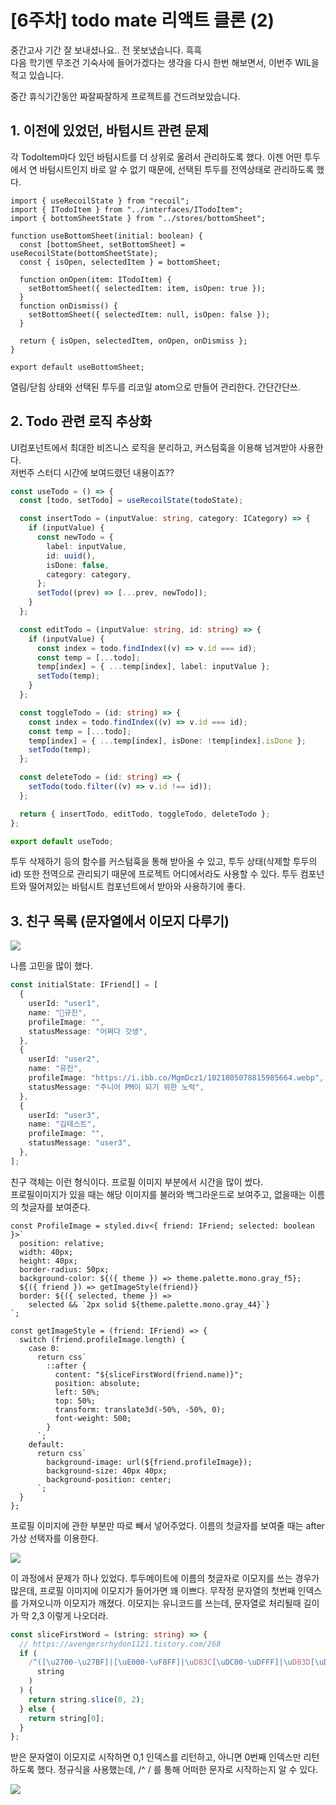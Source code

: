 
# \[6주차] todo mate 리액트 클론 (2)

중간고사 기간 잘 보내셨나요.. 전 못보냈습니다. 흑흑  
다음 학기엔 무조건 기숙사에 들어가겠다는 생각을 다시 한번 해보면서, 이번주 WIL을 적고 있습니다.

중간 휴식기간동안 짜잘짜잘하게 프로젝트를 건드려보았습니다.

## 1\. 이전에 있었던, 바텀시트 관련 문제

각 TodoItem마다 있던 바텀시트를 더 상위로 올려서 관리하도록 했다. 이젠 어떤 투두에서 연 바텀시트인지 바로 알 수 없기 때문에, 선택된 투두를 전역상태로 관리하도록 했다.

```tsx filename="useBottomSheet.ts"
import { useRecoilState } from "recoil";
import { ITodoItem } from "../interfaces/ITodoItem";
import { bottomSheetState } from "../stores/bottomSheet";

function useBottomSheet(initial: boolean) {
  const [bottomSheet, setBottomSheet] = useRecoilState(bottomSheetState);
  const { isOpen, selectedItem } = bottomSheet;

  function onOpen(item: ITodoItem) {
    setBottomSheet({ selectedItem: item, isOpen: true });
  }
  function onDismiss() {
    setBottomSheet({ selectedItem: null, isOpen: false });
  }

  return { isOpen, selectedItem, onOpen, onDismiss };
}

export default useBottomSheet;
```

열림/닫힘 상태와 선택된 투두를 리코일 atom으로 만들어 관리한다. 간단간단쓰.

## 2\. Todo 관련 로직 추상화

UI컴포넌트에서 최대한 비즈니스 로직을 분리하고, 커스텀훅을 이용해 넘겨받아 사용한다.  
저번주 스터디 시간에 보여드렸던 내용이죠??

```ts filename="useTodo.ts"
const useTodo = () => {
  const [todo, setTodo] = useRecoilState(todoState);

  const insertTodo = (inputValue: string, category: ICategory) => {
    if (inputValue) {
      const newTodo = {
        label: inputValue,
        id: uuid(),
        isDone: false,
        category: category,
      };
      setTodo((prev) => [...prev, newTodo]);
    }
  };

  const editTodo = (inputValue: string, id: string) => {
    if (inputValue) {
      const index = todo.findIndex((v) => v.id === id);
      const temp = [...todo];
      temp[index] = { ...temp[index], label: inputValue };
      setTodo(temp);
    }
  };

  const toggleTodo = (id: string) => {
    const index = todo.findIndex((v) => v.id === id);
    const temp = [...todo];
    temp[index] = { ...temp[index], isDone: !temp[index].isDone };
    setTodo(temp);
  };

  const deleteTodo = (id: string) => {
    setTodo(todo.filter((v) => v.id !== id));
  };

  return { insertTodo, editTodo, toggleTodo, deleteTodo };
};

export default useTodo;
```

투두 삭제하기 등의 함수를 커스텀훅을 통해 받아올 수 있고, 투두 상태(삭제할 투두의 id) 또한 전역으로 관리되기 때문에 프로젝트 어디에서라도 사용할 수 있다. 투두 컴포넌트와 떨어져있는 바텀시트 컴포넌트에서 받아와 사용하기에 좋다.

## 3\. 친구 목록 (문자열에서 이모지 다루기)

<Img src="https://blog.kakaocdn.net/dn/bdLTbj/btrQb38n0Gt/wtiAzSk3K9GlpeKYZckEX1/img.gif" />

나름 고민을 많이 했다.

```ts
const initialState: IFriend[] = [
  {
    userId: "user1",
    name: "🐬규진",
    profileImage: "",
    statusMessage: "어쩌다 갓생",
  },
  {
    userId: "user2",
    name: "유진",
    profileImage: "https://i.ibb.co/MgmDcz1/1021805078815985664.webp",
    statusMessage: "주니어 PM이 되기 위한 노력",
  },
  {
    userId: "user3",
    name: "김테스트",
    profileImage: "",
    statusMessage: "user3",
  },
];
```

친구 객체는 이런 형식이다. 프로필 이미지 부분에서 시간을 많이 썼다.  
프로필이미지가 있을 때는 해당 이미지를 불러와 백그라운드로 보여주고, 없을때는 이름의 첫글자를 보여준다.

```tsx filename="FriendsIcon.tsx"
const ProfileImage = styled.div<{ friend: IFriend; selected: boolean }>`
  position: relative;
  width: 40px;
  height: 40px;
  border-radius: 50px;
  background-color: ${({ theme }) => theme.palette.mono.gray_f5};
  ${({ friend }) => getImageStyle(friend)}
  border: ${({ selected, theme }) =>
    selected && `2px solid ${theme.palette.mono.gray_44}`}
`;

const getImageStyle = (friend: IFriend) => {
  switch (friend.profileImage.length) {
    case 0:
      return css`
        ::after {
          content: "${sliceFirstWord(friend.name)}";
          position: absolute;
          left: 50%;
          top: 50%;
          transform: translate3d(-50%, -50%, 0);
          font-weight: 500;
        }
      `;
    default:
      return css`
        background-image: url(${friend.profileImage});
        background-size: 40px 40px;
        background-position: center;
      `;
  }
};
```

프로필 이미지에 관한 부분만 따로 빼서 넣어주었다. 이름의 첫글자를 보여줄 때는 after 가상 선택자를 이용한다.

<Img src="https://img1.daumcdn.net/thumb/R1280x0/?scode=mtistory2&fname=https%3A%2F%2Fblog.kakaocdn.net%2Fdn%2FbHy9UG%2FbtrQetlcsjU%2FcrSdPO7kF5jWkkeKrGLsBk%2Fimg.png" />

이 과정에서 문제가 하나 있었다. 투두메이트에 이름의 첫글자로 이모지를 쓰는 경우가 많은데, 프로필 이미지에 이모지가 들어가면 꽤 이쁘다. 무작정 문자열의 첫번째 인덱스를 가져오니까 이모지가 깨졌다. 이모지는 유니코드를 쓰는데, 문자열로 처리될때 길이가 막 2,3 이렇게 나오더라.

```ts filename="sliceFirstWord.ts"
const sliceFirstWord = (string: string) => {
  // https://avengersrhydon1121.tistory.com/268
  if (
    /^([\u2700-\u27BF]|[\uE000-\uF8FF]|\uD83C[\uDC00-\uDFFF]|\uD83D[\uDC00-\uDFFF]|[\u2011-\u26FF]|\uD83E[\uDD10-\uDDFF])/.test(
      string
    )
  ) {
    return string.slice(0, 2);
  } else {
    return string[0];
  }
};
```

받은 문자열이 이모지로 시작하면 0,1 인덱스를 리턴하고, 아니면 0번째 인덱스만 리턴하도록 했다. 정규식을 사용했는데, /^ / 를 통해 어떠한 문자로 시작하는지 알 수 있다.

<Img src="https://img1.daumcdn.net/thumb/R1280x0/?scode=mtistory2&fname=https%3A%2F%2Fblog.kakaocdn.net%2Fdn%2FbrkrrW%2FbtrQeCvoHjo%2FHxDcHRn7mioB2M5T190JtK%2Fimg.png" />
